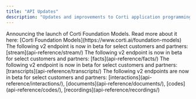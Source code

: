 ```yaml
---
title: "API Updates"
description: "Updates and improvements to Corti application programming interfaces (API). Detailed API documentation is available [here](/api-reference/)."
---
```


<Update label="2025-01-28">
  Announcing the launch of Corti Foundation Models. Read more about it here: [Corti Foundation Models](https://www.corti.ai/foundation-models)
</Update>

<Update label="2025-01-27">
  The following v2 endpoint is now in beta for select customers and partners: [stream](api-reference/stream/)
</Update>

<Update label="2025-01-15">
  The following v2 endpoint is now in beta for select customers and partners: [facts](api-reference/facts/)
</Update>

<Update label="2024-12-16">
  The following v2 endpoint is now in beta for select customers and partners: [transcripts](api-reference/transcripts/)
</Update>

<Update label="2024-11-01">
  The following v2 endpoints are now in beta for select customers and partners: [interactions](api-reference/interactions/), [documents](api-reference/documents/), [codes](api-reference/codes/), [recordings](api-reference/recordings/)
</Update>
